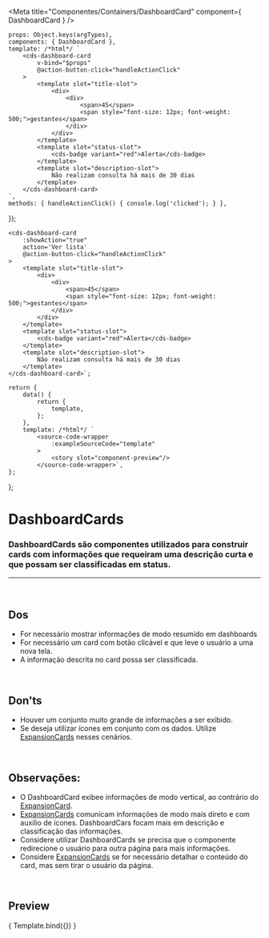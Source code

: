
<Meta
	title="Componentes/Containers/DashboardCard"
	component={ DashboardCard }
/>

	props: Object.keys(argTypes),
	components: { DashboardCard },
	template: /*html*/ `
		<cds-dashboard-card
			v-bind="$props"
			@action-button-click="handleActionClick"
		>
			<template slot="title-slot">
				<div>
					<div>
						<span>45</span>
						<span style="font-size: 12px; font-weight: 500;">gestantes</span>
					</div>
				</div>
			</template>
			<template slot="status-slot">
				<cds-badge variant="red">Alerta</cds-badge>
			</template>
			<template slot="description-slot">
				Não realizam consulta há mais de 30 dias
			</template>
		</cds-dashboard-card>
	`,
	methods: { handleActionClick() { console.log('clicked'); } },
});

	<cds-dashboard-card
		:showAction="true"
		action='Ver lista'
		@action-button-click="handleActionClick"
	>
		<template slot="title-slot">
			<div>
				<div>
					<span>45</span>
					<span style="font-size: 12px; font-weight: 500;">gestantes</span>
				</div>
			</div>
		</template>
		<template slot="status-slot">
			<cds-badge variant="red">Alerta</cds-badge>
		</template>
		<template slot="description-slot">
			Não realizam consulta há mais de 30 dias
		</template>
	</cds-dashboard-card>`;

	return {
		data() {
			return {
				template,
			};
		},
		template: /*html*/ `
			<source-code-wrapper
				:exampleSourceCode="template"
			>
				<story slot="component-preview"/>
			</source-code-wrapper>`,
	};
};

# DashboardCards

### DashboardCards são componentes utilizados para construir cards com informações que requeiram uma descrição curta e que possam ser classificadas em status.
---
<br />

## Dos
- For necessário mostrar informações de modo resumido em dashboards
- For necessário um card com botão clicável e que leve o usuário a uma nova tela.
- A informação descrita no card possa ser classificada.


<br />

## Don'ts
- Houver um conjunto muito grande de informações a ser exibido.
- Se deseja utilizar ícones em conjunto com os dados. Utilize <a href="https://sysvale.github.io/cuida/?path=/docs/componentes-containers-expansioncard--expansion-card">ExpansionCards</a> nesses cenários.

<br />

## Observações:
- O DashboardCard exibee informações de modo vertical, ao contrário do <a href="https://sysvale.github.io/cuida/?path=/docs/componentes-containers-expansioncard--expansion-card">ExpansionCard</a>.
- <a href="https://sysvale.github.io/cuida/?path=/docs/componentes-containers-expansioncard--expansion-card">ExpansionCards</a> comunicam informações de modo mais direto e com auxílio de ícones. DashboardCars focam mais em descrição e classificação das informações.
- Considere utilizar DashboardCards se precisa que o componente redirecione o usuário para outra página para mais informações.
- Considere <a href="https://sysvale.github.io/cuida/?path=/docs/componentes-containers-expansioncard--expansion-card">ExpansionCards</a> se for necessário detalhar o conteúdo do card, mas sem tirar o usuário da página.

<br />

## Preview

<Canvas>
	<Story
		name="DashboardCard"
		decorators={[docsDecorator]}
		args={{
			showAction: true,
			action: 'Ver lista'
		}}
	>
		{ Template.bind({}) }
	</Story>
</Canvas>

<ArgsTable story="DashboardCard" />
